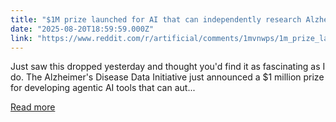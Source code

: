 ```yaml
---
title: "$1M prize launched for AI that can independently research Alzheimer's treatments!"
date: "2025-08-20T18:59:59.000Z"
link: "https://www.reddit.com/r/artificial/comments/1mvnwps/1m_prize_launched_for_ai_that_can_independently/"
---
```


Just saw this dropped yesterday and thought you'd find it as fascinating as I do. The Alzheimer's Disease Data Initiative just announced a $1 million prize for developing agentic AI tools that can aut...

[Read more](https://www.reddit.com/r/artificial/comments/1mvnwps/1m_prize_launched_for_ai_that_can_independently/)
